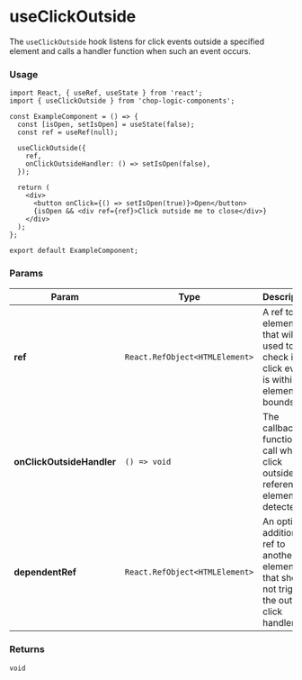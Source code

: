 
<Meta of={Story} title='Hooks/useClickOutside' />

# useClickOutside

The `useClickOutside` hook listens for click events outside a specified element and calls a handler function when such an event occurs.

### Usage

```tsx
import React, { useRef, useState } from 'react';
import { useClickOutside } from 'chop-logic-components';

const ExampleComponent = () => {
  const [isOpen, setIsOpen] = useState(false);
  const ref = useRef(null);

  useClickOutside({
    ref,
    onClickOutsideHandler: () => setIsOpen(false),
  });

  return (
    <div>
      <button onClick={() => setIsOpen(true)}>Open</button>
      {isOpen && <div ref={ref}>Click outside me to close</div>}
    </div>
  );
};

export default ExampleComponent;
```

### Params

| Param                     | Type                           | Description                                                                                        |
|---------------------------|--------------------------------|----------------------------------------------------------------------------------------------------|
| **ref**                   | `React.RefObject<HTMLElement>` | A ref to the element that will be used to check if the click event is within the element's bounds. |
| **onClickOutsideHandler** | `() => void`                   | The callback function to call when a click outside the referenced element is detected.             |
| **dependentRef**          | `React.RefObject<HTMLElement>` | An optional additional ref to another element that should not trigger the outside click handler.   |

### Returns
`void`